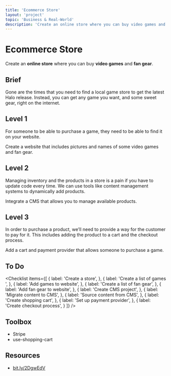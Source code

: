 ```yaml
---
title: 'Ecommerce Store'
layout: 'project'
topic: 'Business & Real-World'
description: 'Create an online store where you can buy video games and fan gear.'
---
```



<ProjectHeader>

# Ecommerce Store

Create an <strong className="color-blue">online store</strong> where you can buy <strong className="color-purple">video games</strong> and <strong className="color-purple">fan gear</strong>.

</ProjectHeader>

<ProjectContent>

## Brief

Gone are the times that you need to find a local game store to get the latest Halo release. Instead, you can get any game you want, and some sweet gear, right on the internet.

## Level 1

For someone to be able to purchase a game, they need to be able to find it on your website.

Create a website that includes pictures and names of some video games and fan gear.

<LoginRequired>

## Level 2

Managing inventory and the products in a store is a pain if you have to update code every time. We can use tools like content management systems to dynamically add products.

Integrate a CMS that allows you to manage available products.

## Level 3

In order to purchase a product, we’ll need to provide a way for the customer to pay for it. This includes adding the product to a cart and the checkout process.

Add a cart and payment provider that allows someone to purchase a game.

</LoginRequired>

</ProjectContent>

<ProjectSidebar>

## To Do

<Checklist items={[
  {
    label: 'Create a store',
  },
  {
    label: 'Create a list of games ',
  },
  {
    label: 'Add games to website',
  },
  {
    label: 'Create a list of fan gear',
  },
  {
    label: 'Add fan gear to website',
  },
  {
    label: 'Create CMS project',
  },
  {
    label: 'Migrate content to CMS',
  },
  {
    label: 'Source content from CMS',
  },
  {
    label: 'Create shopping cart',
  },
  {
    label: 'Set up payment provider',
  },
  {
    label: 'Create checkout process',
  }
]} />

## Toolbox
- Stripe
- use-shopping-cart

## Resources
- [bit.ly/2DgwEdV](https://bit.ly/2DgwEdV)

</ProjectSidebar>